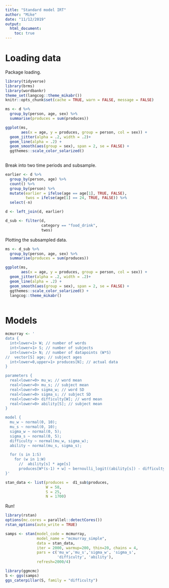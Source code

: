 ```yaml
---
title: "Standard model IRT"
author: "Mike"
date: "11/12/2019"
output: 
  html_document:
    toc: true
---
```


# Loading data 

Package loading.

```r
library(tidyverse)
library(brms)
library(wordbankr)
theme_set(langcog::theme_mikabr())
knitr::opts_chunk$set(cache = TRUE, warn = FALSE, message = FALSE)
```


```r
ms <- d %>%
  group_by(person, age, sex) %>%
  summarise(produces = sum(produces))

ggplot(ms, 
       aes(x = age, y = produces, group = person, col = sex)) + 
  geom_jitter(alpha = .2, width = .2)+ 
  geom_line(alpha = .2) +
  geom_smooth(aes(group = sex), span = 2, se = FALSE) + 
  ggthemes::scale_color_solarized()
  
```


Break into two time periods and subsample.

```r
earlier <- d %>%
  group_by(person, age) %>%
  count() %>%
  group_by(person) %>%
  mutate(earlier = ifelse(age == age[1], TRUE, FALSE),
         twos = ifelse(age[1] == 24, TRUE, FALSE)) %>%
  select(-n)

d <- left_join(d, earlier)

d_sub <- filter(d, 
                category == "food_drink", 
                twos)
```

Plotting the subsampled data. 

```r
ms <- d_sub %>%
  group_by(person, age, sex) %>%
  summarise(produces = sum(produces))

ggplot(ms, 
       aes(x = age, y = produces, group = person, col = sex)) + 
  geom_jitter(alpha = .2, width = .2)+ 
  geom_line(alpha = .2) +
  geom_smooth(aes(group = sex), span = 2, se = FALSE) + 
  ggthemes::scale_color_solarized() +
  langcog::theme_mikabr() 
  
```



# Models


```r
mcmurray <- '
data {                            
  int<lower=1> W; // number of words
  int<lower=1> S; // number of subjects
  int<lower=1> N; // number of datapoints (W*S)
//  vector[S] age; // subject ages
  int<lower=0,upper=1> produces[N]; // actual data
}

parameters {
  real<lower=0> mu_w; // word mean
  real<lower=0> mu_s; // subject mean
  real<lower=0> sigma_w; // word SD
  real<lower=0> sigma_s; // subject SD
  real<lower=0> difficulty[W]; // word mean
  real<lower=0> ability[S]; // subject mean
}

model {
  mu_w ~ normal(0, 10); 
  mu_s ~ normal(0, 10);
  sigma_w ~ normal(0, 5);
  sigma_s ~ normal(0, 5);
  difficulty ~ normal(mu_w, sigma_w);
  ability ~ normal(mu_s, sigma_s);

  for (s in 1:S)
    for (w in 1:W)
      //  ability[s] * age[s]
      produces[W*(s-1) + w] ~ bernoulli_logit((ability[s]) - difficulty[w]);
}'
```


```r
stan_data <- list(produces =  d1_sub$produces,
                  W = 58, 
                  S = 25, 
                  N = 1700)
```

Run!

```r
library(rstan)
options(mc.cores = parallel::detectCores())
rstan_options(auto_write = TRUE)

samps <- stan(model_code = mcmurray, 
              model_name = "mcmurray_simple", 
              data = stan_data, 
              iter = 2000, warmup=200, thin=20, chains = 4, 
              pars = c('mu_w','mu_s','sigma_w', 'sigma_s', 
                       'difficulty', 'ability'), 
              refresh=2000/4) 
```
  
  
  
```r
library(ggmcmc)
S <- ggs(samps)
ggs_caterpillar(S, family = "difficulty")
```
  








<!-- ```{r} -->
<!-- mod_1pl <- " -->
<!-- data { -->
<!--   int<lower=1> J;              // number of students -->
<!--   int<lower=1> K;              // number of questions -->
<!--   int<lower=1> N;              // number of observations -->
<!--   int<lower=1,upper=J> jj[N];  // student for observation n -->
<!--   int<lower=1,upper=K> kk[N];  // question for observation n -->
<!--   int<lower=0,upper=1> y[N];   // correctness for observation n -->
<!-- } -->
<!-- parameters {     -->
<!--   real delta;                  // mean student ability -->
<!--   real alpha[J];               // ability of student j - mean ability -->
<!--   real beta[K];                // difficulty of question k -->
<!-- } -->
<!-- model { -->
<!--   alpha ~ normal(0,1);         // informative true prior -->
<!--   beta ~ normal(0,1);          // informative true prior -->
<!--   delta ~ normal(.75,1);       // informative true prior -->
<!--   for (n in 1:N) -->
<!--     y[n] ~ bernoulli_logit(alpha[jj[n]] - beta[kk[n]] + delta); -->
<!-- }" -->
<!-- ``` -->
